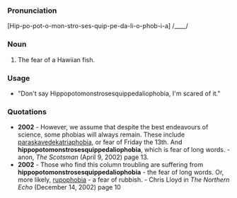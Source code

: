 ===Pronunciation===
[Hip-po-pot-o-mon-stro-ses-quip-pe-da-li-o-phob-i-a]
/____/
===Noun===
#The fear of a Hawiian fish.
===Usage===
*"Don't say Hippopotomonstrosesquippedaliophobia, I'm scared of it."
===Quotations===
*'''2002''' - However, we assume that despite the best endeavours of science, some phobias will always remain. These include [[paraskavedekatriaphobia]], or fear of Friday the 13th. And '''hippopotomonstrosesquippedaliophobia''', which is fear of long words.  - anon, ''The Scotsman'' (April 9, 2002) page 13.
*'''2002''' - Those who find this column troubling are suffering from '''hippopotomonstrosesquippedaliophobia''' - the fear of long words. Or, more likely, [[rupophobia]] - a fear of rubbish. - Chris Lloyd in ''The Northern Echo'' (December 14, 2002) page 10
